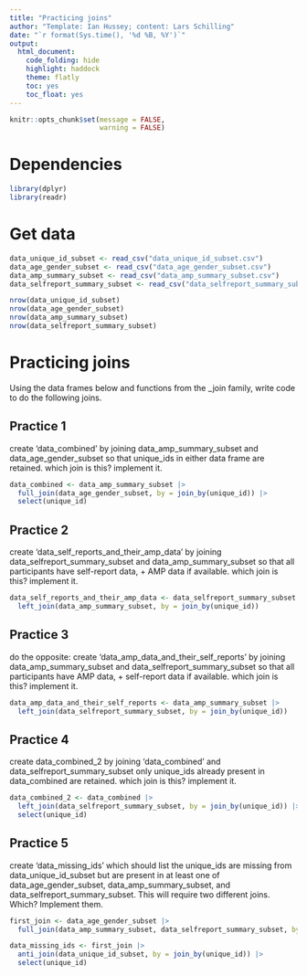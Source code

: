 ```yaml
---
title: "Practicing joins"
author: "Template: Ian Hussey; content: Lars Schilling"
date: "`r format(Sys.time(), '%d %B, %Y')`"
output:
  html_document:
    code_folding: hide
    highlight: haddock
    theme: flatly
    toc: yes
    toc_float: yes
---
```


```r

knitr::opts_chunk$set(message = FALSE,
                      warning = FALSE)

```

# Dependencies

```r

library(dplyr)
library(readr)

```

# Get data

```r

data_unique_id_subset <- read_csv("data_unique_id_subset.csv")
data_age_gender_subset <- read_csv("data_age_gender_subset.csv")
data_amp_summary_subset <- read_csv("data_amp_summary_subset.csv")
data_selfreport_summary_subset <- read_csv("data_selfreport_summary_subset.csv")

nrow(data_unique_id_subset)
nrow(data_age_gender_subset)
nrow(data_amp_summary_subset)
nrow(data_selfreport_summary_subset)

```

# Practicing joins

Using the data frames below and functions from the _join family, write code to do the following joins.  

## Practice 1

create 'data_combined' by joining data_amp_summary_subset and data_age_gender_subset so that unique_ids in either data frame are retained. which join is this? implement it. 

```r

data_combined <- data_amp_summary_subset |> 
  full_join(data_age_gender_subset, by = join_by(unique_id)) |> 
  select(unique_id)

```

## Practice 2

create 'data_self_reports_and_their_amp_data' by joining data_selfreport_summary_subset and data_amp_summary_subset so that all participants have self-report data, + AMP data if available. which join is this? implement it. 

```r

data_self_reports_and_their_amp_data <- data_selfreport_summary_subset |> 
  left_join(data_amp_summary_subset, by = join_by(unique_id))

```

## Practice 3

do the opposite: create 'data_amp_data_and_their_self_reports' by joining data_amp_summary_subset and data_selfreport_summary_subset so that all participants have AMP data, + self-report data if available. which join is this? implement it. 

```r

data_amp_data_and_their_self_reports <- data_amp_summary_subset |> 
  left_join(data_selfreport_summary_subset, by = join_by(unique_id))

```

## Practice 4

create data_combined_2 by joining 'data_combined' and data_selfreport_summary_subset only unique_ids already present in data_combined are retained. which join is this? implement it. 

```r

data_combined_2 <- data_combined |> 
  left_join(data_selfreport_summary_subset, by = join_by(unique_id)) |> 
  select(unique_id)

```

## Practice 5

create 'data_missing_ids' which should list the unique_ids are missing from data_unique_id_subset but are present in at least one of data_age_gender_subset, data_amp_summary_subset, and data_selfreport_summary_subset. This will require two different joins. Which? Implement them.

```r

first_join <- data_age_gender_subset |> 
  full_join(data_amp_summary_subset, data_selfreport_summary_subset, by = join_by(unique_id))

data_missing_ids <- first_join |> 
  anti_join(data_unique_id_subset, by = join_by(unique_id)) |> 
  select(unique_id)

```



